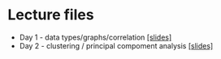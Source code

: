 # Lecture files

* Day 1 - data types/graphs/correlation [[slides]](./slides/GKBioinfo_week1_day1.pdf)
* Day 2 - clustering / principal compoment analysis [[slides]](./slides/GKBioinfo_week1_day.pdf)

